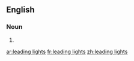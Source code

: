 ==English==

===Noun===
{{head|en|noun plural form}}

# {{plural of|leading light|lang=en}}

[[ar:leading lights]]
[[fr:leading lights]]
[[zh:leading lights]]